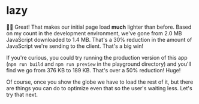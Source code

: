 # lazy

<EpicVideo url="https://www.epicreact.dev/workshops/react-performance/lazy/solution" />

👨‍💼 Great! That makes our initial page load **much** lighter than before. Based
on my count in the development environment, we've gone from 2.0 MB JavaScript
downloaded to 1.4 MB. That's a 30% reduction in the amount of JavaScript we're
sending to the client. That's a big win!

If you're curious, you could try running the production version of this app
(`npm run build` and `npm run preview` in the playground directory) and you'll
find we go from 376 KB to 189 KB. That's over a 50% reduction! Huge!

Of course, once you show the globe we have to load the rest of it, but there are
things you can do to optimize even that so the user's waiting less. Let's try
that next.

